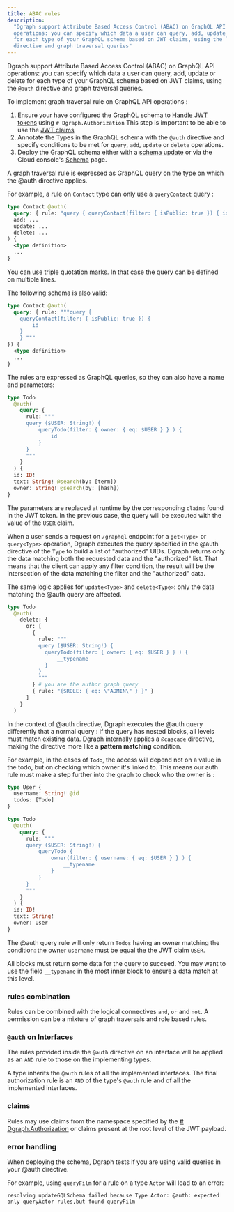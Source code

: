 ```yaml
---
title: ABAC rules
description:
  "Dgraph support Attribute Based Access Control (ABAC) on GraphQL API
  operations: you can specify which data a user can query, add, update or delete
  for each type of your GraphQL schema based on JWT claims, using the `@auth`
  directive and graph traversal queries"
---
```


Dgraph support Attribute Based Access Control (ABAC) on GraphQL API operations:
you can specify which data a user can query, add, update or delete for each type
of your GraphQL schema based on JWT claims, using the `@auth` directive and
graph traversal queries.

To implement graph traversal rule on GraphQL API operations :

1. Ensure your have configured the GraphQL schema to
   [Handle JWT tokens](./jwt.md) using `# Dgraph.Authorization` This step is
   important to be able to use the
   [JWT claims](./graphql/security/_index.md#jwt-claims)
2. Annotate the Types in the GraphQL schema with the `@auth` directive and
   specify conditions to be met for `query`, `add`, `update` or `delete`
   operations.
3. Deploy the GraphQL schema either with a
   [schema update](./graphql/admin.md#using-updategqlschema-to-add-or-modify-a-schema)
   or via the Cloud console's [Schema](https://cloud.dgraph.io/_/schema) page.

A graph traversal rule is expressed as GraphQL query on the type on which the
@auth directive applies.

For example, a rule on `Contact` type can only use a `queryContact` query :

```graphql
type Contact @auth(
  query: { rule: "query { queryContact(filter: { isPublic: true }) { id } }" },
  add: ...
  update: ...
  delete: ...
) {
  <type definition>
  ...
}
```

You can use triple quotation marks. In that case the query can be defined on
multiple lines.

The following schema is also valid:

```graphql
type Contact @auth(
  query: { rule: """query {
    queryContact(filter: { isPublic: true }) {
        id
    }
    } """
}) {
  <type definition>
  ...
}
```

The rules are expressed as GraphQL queries, so they can also have a name and
parameters:

```graphql
type Todo
  @auth(
    query: {
      rule: """
      query ($USER: String!) {
          queryTodo(filter: { owner: { eq: $USER } } ) {
              id
          }
      }
      """
    }
  ) {
  id: ID!
  text: String! @search(by: [term])
  owner: String! @search(by: [hash])
}
```

The parameters are replaced at runtime by the corresponding `claims` found in
the JWT token. In the previous case, the query will be executed with the value
of the `USER` claim.

When a user sends a request on `/graphql` endpoint for a `get<Type>` or
`query<Type>` operation, Dgraph executes the query specified in the @auth
directive of the `Type` to build a list of "authorized" UIDs. Dgraph returns
only the data matching both the requested data and the "authorized" list. That
means that the client can apply any filter condition, the result will be the
intersection of the data matching the filter and the "authorized" data.

The same logic applies for `update<Type>` and `delete<Type>`: only the data
matching the @auth query are affected.

```graphql
type Todo
  @auth(
    delete: {
      or: [
        {
          rule: """
          query ($USER: String!) {
            queryTodo(filter: { owner: { eq: $USER } } ) {
                __typename
            }
          }
          """
        } # you are the author graph query
        { rule: "{$ROLE: { eq: \"ADMIN\" } }" }
      ]
    }
  )
```

In the context of @auth directive, Dgraph executes the @auth query differently
that a normal query : if the query has nested blocks, all levels must match
existing data. Dgraph internally applies a `@cascade` directive, making the
directive more like a **pattern matching** condition.

For example, in the cases of `Todo`, the access will depend not on a value in
the todo, but on checking which owner it's linked to. This means our auth rule
must make a step further into the graph to check who the owner is :

```graphql
type User {
  username: String! @id
  todos: [Todo]
}

type Todo
  @auth(
    query: {
      rule: """
      query ($USER: String!) {
          queryTodo {
              owner(filter: { username: { eq: $USER } } ) {
                  __typename
              }
          }
      }
      """
    }
  ) {
  id: ID!
  text: String!
  owner: User
}
```

The @auth query rule will only return `Todos` having an owner matching the
condition: the owner `username` must be equal the the JWT claim `USER`.

All blocks must return some data for the query to succeed. You may want to use
the field `__typename` in the most inner block to ensure a data match at this
level.

### rules combination

Rules can be combined with the logical connectives `and`, `or` and `not`. A
permission can be a mixture of graph traversals and role based rules.

### `@auth` on Interfaces

The rules provided inside the `@auth` directive on an interface will be applied
as an `AND` rule to those on the implementing types.

A type inherits the `@auth` rules of all the implemented interfaces. The final
authorization rule is an `AND` of the type's `@auth` rule and of all the
implemented interfaces.

### claims

Rules may use claims from the namespace specified by the
[# Dgraph.Authorization](./jwt.md) or claims present at the root level of the
JWT payload.

### error handling

When deploying the schema, Dgraph tests if you are using valid queries in your
@auth directive.

For example, using `queryFilm` for a rule on a type `Actor` will lead to an
error:

```
resolving updateGQLSchema failed because Type Actor: @auth: expected only queryActor rules,but found queryFilm
```
